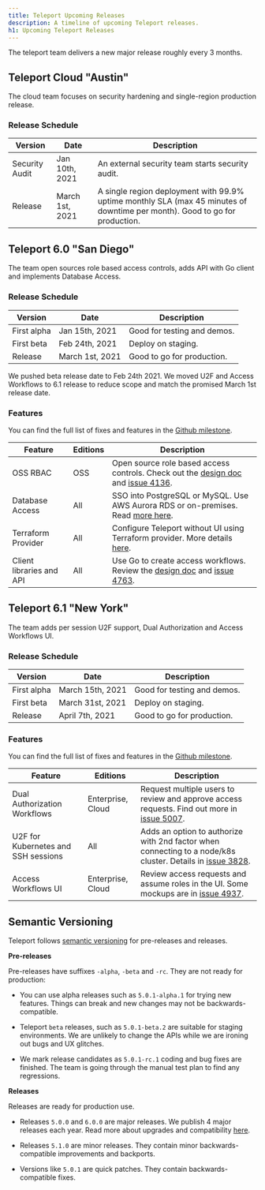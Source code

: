 ```yaml
---
title: Teleport Upcoming Releases
description: A timeline of upcoming Teleport releases.
h1: Upcoming Teleport Releases
---
```


The teleport team delivers a new major release roughly every 3 months.

## Teleport Cloud "Austin"

The cloud team focuses on security hardening and single-region production
release.

### Release Schedule

| Version              | Date              | Description
|----------------------|-------------------|---------------------------
| Security Audit       | Jan 10th, 2021    | An external security team starts security audit.
| Release              | March 1st, 2021   | A single region deployment with 99.9% uptime monthly SLA (max 45 minutes of downtime per month). Good to go for production.

## Teleport 6.0 "San Diego"

The team open sources role based access controls, adds API with Go client and implements Database Access.

### Release Schedule

| Version              | Date              | Description
|----------------------|-------------------|---------------------------
| First alpha          | Jan 15th, 2021    | Good for testing and demos.
| First beta           | Feb 24th, 2021    | Deploy on staging.
| Release              | March 1st, 2021   | Good to go for production.

<Admonition type="warning">
We pushed beta release date to Feb 24th 2021.
We moved U2F and Access Workflows to 6.1 release to reduce scope and match the promised
March 1st release date.
</Admonition>

### Features

You can find the full list of fixes and features in the
[Github milestone](https://github.com/gravitational/teleport/milestone/33).

|Feature                              | Editions          | Description
|-------------------------------------|-------------------|-----------------------------------
| OSS RBAC                            | OSS               | Open source role based access controls. Check out the [design doc](https://github.com/gravitational/teleport/blob/master/rfd/0007-rbac-oss.md) and [issue 4136](https://github.com/gravitational/teleport/issues/4136).
| Database Access                     | All               | SSO into PostgreSQL or MySQL. Use AWS Aurora RDS or on-premises. Read [more here](./database-access.mdx).
| Terraform Provider                  | All               | Configure Teleport without UI using Terraform provider. More details [here](https://github.com/gravitational/teleport-plugins/projects/3#card-49866475).
| Client libraries and API            | All               | Use Go to create access workflows. Review the [design doc](https://github.com/gravitational/teleport/pull/4746) and [issue 4763](https://github.com/gravitational/teleport/issues/4763).

## Teleport 6.1 "New York"

The team adds per session U2F support, Dual Authorization and Access Workflows UI.

### Release Schedule

| Version              | Date              | Description
|----------------------|-------------------|---------------------------
| First alpha          | March 15th, 2021  | Good for testing and demos.
| First beta           | March 31st, 2021  | Deploy on staging.
| Release              | April 7th, 2021   | Good to go for production.

### Features

You can find the full list of fixes and features in the
[Github milestone](https://github.com/gravitational/teleport/milestone/50).

|Feature                              | Editions          | Description
|-------------------------------------|-------------------|-----------------------------------
| Dual Authorization Workflows        | Enterprise, Cloud | Request multiple users to review and approve access requests. Find out more in [issue 5007](https://github.com/gravitational/teleport/issues/5007).
| U2F for Kubernetes and SSH sessions | All               | Adds an option to authorize with 2nd factor when connecting to a node/k8s cluster. Details in [issue 3828](https://github.com/gravitational/teleport/issues/3878).
| Access Workflows UI                 | Enterprise, Cloud | Review access requests and assume roles in the UI. Some mockups are in [issue 4937](https://github.com/gravitational/teleport/issues/4937).

## Semantic Versioning

Teleport follows [semantic versioning](https://semver.org/) for pre-releases and releases.

**Pre-releases**

Pre-releases have suffixes `-alpha`, `-beta` and `-rc`.
They are not ready for production:

* You can use alpha releases such as `5.0.1-alpha.1` for trying new features.
  Things can break and new changes may not be backwards-compatible.

* Teleport `beta` releases, such as `5.0.1-beta.2` are suitable for staging environments.
  We are unlikely to change the APIs while we are ironing out bugs and UX glitches.

* We mark release candidates as `5.0.1-rc.1` coding and bug fixes are finished.
  The team is going through the manual test plan to find any regressions.

**Releases**

Releases are ready for production use.

* Releases `5.0.0` and `6.0.0` are major releases. We publish 4 major releases each year.
Read more about upgrades and compatibility [here](../admin-guide.mdx#component-compatibility).

* Releases `5.1.0` are minor releases. They contain minor backwards-compatible improvements and backports.

* Versions like `5.0.1` are quick patches. They contain backwards-compatible fixes.
